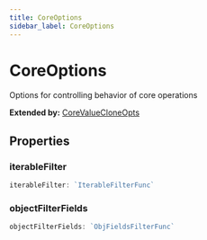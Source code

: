 ```yaml
---
title: CoreOptions
sidebar_label: CoreOptions
---
```


# CoreOptions

Options for controlling behavior of core operations

**Extended by:** [CoreValueCloneOpts](./corevaluecloneopts)

## Properties

### iterableFilter

```typescript
iterableFilter: `IterableFilterFunc`
```

### objectFilterFields

```typescript
objectFilterFields: `ObjFieldsFilterFunc`
```

